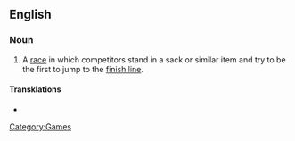 ==English==

===Noun===
{{wikipedia}}
{{en-noun|sg=[[sack]] [[race]]}}

# A [[race]] in which competitors stand in a sack or similar item and try to be the first to jump to the [[finish line]].

====Transklations====
{{trans-top|type of children's game}}
* {{t|fi|pussijuoksu}}
{{trans-mid}}
{{trans-bottom}}

[[Category:Games]]